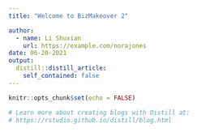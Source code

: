 ```yaml
---
title: "Welcome to BizMakeover 2"

author:
  - name: Li Shuxian 
    url: https://example.com/norajones
date: 06-20-2021
output:
  distill::distill_article:
    self_contained: false
---
```


```r
knitr::opts_chunk$set(echo = FALSE)

# Learn more about creating blogs with Distill at:
# https://rstudio.github.io/distill/blog.html

```




